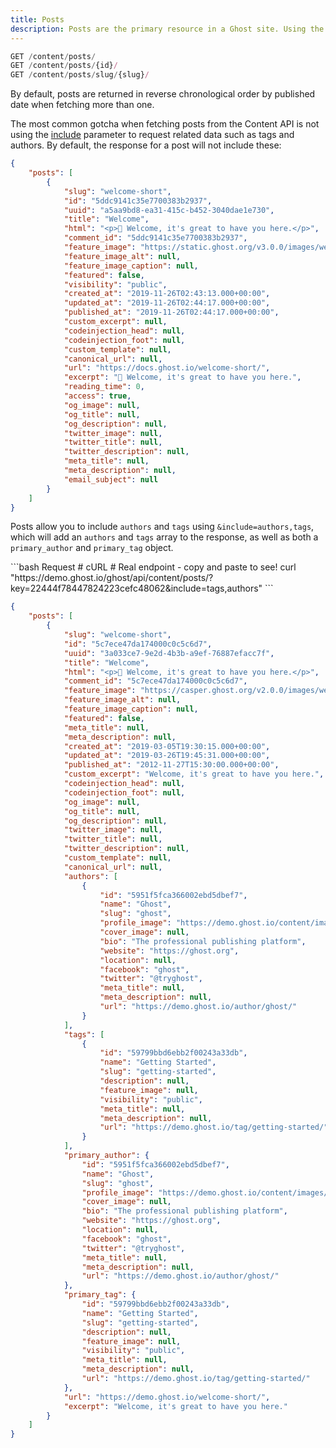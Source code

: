 ```yaml
---
title: Posts
description: Posts are the primary resource in a Ghost site. Using the posts endpoint it is possible to get lists of posts filtered by various criteria.
---
```


```js
GET /content/posts/
GET /content/posts/{id}/
GET /content/posts/slug/{slug}/
```

By default, posts are returned in reverse chronological order by published date when fetching more than one.

The most common gotcha when fetching posts from the Content API is not using the [include](/content-api/parameters#include) parameter to request related data such as tags and authors. By default, the response for a post will not include these:

```json
{
    "posts": [
        {
            "slug": "welcome-short",
            "id": "5ddc9141c35e7700383b2937",
            "uuid": "a5aa9bd8-ea31-415c-b452-3040dae1e730",
            "title": "Welcome",
            "html": "<p>👋 Welcome, it's great to have you here.</p>",
            "comment_id": "5ddc9141c35e7700383b2937",
            "feature_image": "https://static.ghost.org/v3.0.0/images/welcome-to-ghost.png",
            "feature_image_alt": null,
            "feature_image_caption": null,
            "featured": false,
            "visibility": "public",
            "created_at": "2019-11-26T02:43:13.000+00:00",
            "updated_at": "2019-11-26T02:44:17.000+00:00",
            "published_at": "2019-11-26T02:44:17.000+00:00",
            "custom_excerpt": null,
            "codeinjection_head": null,
            "codeinjection_foot": null,
            "custom_template": null,
            "canonical_url": null,
            "url": "https://docs.ghost.io/welcome-short/",
            "excerpt": "👋 Welcome, it's great to have you here.",
            "reading_time": 0,
            "access": true,
            "og_image": null,
            "og_title": null,
            "og_description": null,
            "twitter_image": null,
            "twitter_title": null,
            "twitter_description": null,
            "meta_title": null,
            "meta_description": null,
            "email_subject": null
        }
    ]
}
```

Posts allow you to include `authors` and `tags` using `&include=authors,tags`, which will add an `authors` and `tags` array to the response, as well as both a `primary_author` and `primary_tag` object.

<RequestExample>
```bash Request
# cURL
# Real endpoint - copy and paste to see!
curl "https://demo.ghost.io/ghost/api/content/posts/?key=22444f78447824223cefc48062&include=tags,authors"
```
</RequestExample>

<ResponseExample>

```json Response
{
    "posts": [
        {
            "slug": "welcome-short",
            "id": "5c7ece47da174000c0c5c6d7",
            "uuid": "3a033ce7-9e2d-4b3b-a9ef-76887efacc7f",
            "title": "Welcome",
            "html": "<p>👋 Welcome, it's great to have you here.</p>",
            "comment_id": "5c7ece47da174000c0c5c6d7",
            "feature_image": "https://casper.ghost.org/v2.0.0/images/welcome-to-ghost.jpg",
            "feature_image_alt": null,
            "feature_image_caption": null,
            "featured": false,
            "meta_title": null,
            "meta_description": null,
            "created_at": "2019-03-05T19:30:15.000+00:00",
            "updated_at": "2019-03-26T19:45:31.000+00:00",
            "published_at": "2012-11-27T15:30:00.000+00:00",
            "custom_excerpt": "Welcome, it's great to have you here.",
            "codeinjection_head": null,
            "codeinjection_foot": null,
            "og_image": null,
            "og_title": null,
            "og_description": null,
            "twitter_image": null,
            "twitter_title": null,
            "twitter_description": null,
            "custom_template": null,
            "canonical_url": null,
            "authors": [
                {
                    "id": "5951f5fca366002ebd5dbef7",
                    "name": "Ghost",
                    "slug": "ghost",
                    "profile_image": "https://demo.ghost.io/content/images/2017/07/ghost-icon.png",
                    "cover_image": null,
                    "bio": "The professional publishing platform",
                    "website": "https://ghost.org",
                    "location": null,
                    "facebook": "ghost",
                    "twitter": "@tryghost",
                    "meta_title": null,
                    "meta_description": null,
                    "url": "https://demo.ghost.io/author/ghost/"
                }
            ],
            "tags": [
                {
                    "id": "59799bbd6ebb2f00243a33db",
                    "name": "Getting Started",
                    "slug": "getting-started",
                    "description": null,
                    "feature_image": null,
                    "visibility": "public",
                    "meta_title": null,
                    "meta_description": null,
                    "url": "https://demo.ghost.io/tag/getting-started/"
                }
            ],
            "primary_author": {
                "id": "5951f5fca366002ebd5dbef7",
                "name": "Ghost",
                "slug": "ghost",
                "profile_image": "https://demo.ghost.io/content/images/2017/07/ghost-icon.png",
                "cover_image": null,
                "bio": "The professional publishing platform",
                "website": "https://ghost.org",
                "location": null,
                "facebook": "ghost",
                "twitter": "@tryghost",
                "meta_title": null,
                "meta_description": null,
                "url": "https://demo.ghost.io/author/ghost/"
            },
            "primary_tag": {
                "id": "59799bbd6ebb2f00243a33db",
                "name": "Getting Started",
                "slug": "getting-started",
                "description": null,
                "feature_image": null,
                "visibility": "public",
                "meta_title": null,
                "meta_description": null,
                "url": "https://demo.ghost.io/tag/getting-started/"
            },
            "url": "https://demo.ghost.io/welcome-short/",
            "excerpt": "Welcome, it's great to have you here."
        }
    ]
}
```
</ResponseExample>